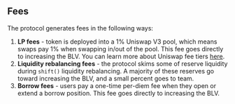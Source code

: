## Fees

The protocol generates fees in the following ways:

1. **LP fees** - token is deployed into a 1% Uniswap V3 pool, which means swaps pay 1% when swapping in/out of the pool. This fee goes directly to increasing the BLV. You can learn more about Uniswap fee tiers [here](https://docs.uniswap.org/concepts/protocol/fees).
2. **Liquidity rebalancing fees** - the protocol skims some of reserve liquidity during `shift()` liquidity rebalancing. A majority of these reserves go toward increasing the BLV, and a small percent goes to team.
3. **Borrow fees** - users pay a one-time per-diem fee when they open or extend a borrow position. This fee goes directly to increasing the BLV.
